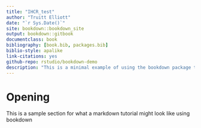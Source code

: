 ```yaml
---
title: "IHCR_test"
author: "Truitt Elliott"
date: "`r Sys.Date()`"
site: bookdown::bookdown_site
output: bookdown::gitbook
documentclass: book
bibliography: [book.bib, packages.bib]
biblio-style: apalike
link-citations: yes
github-repo: rstudio/bookdown-demo
description: "This is a minimal example of using the bookdown package to write a a tutorial"
---
```


# Opening

This is a sample section for what a markdown tutorial might look like using bookdown

